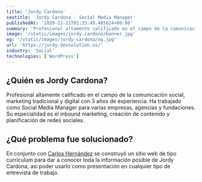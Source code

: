```yaml
---
title: 'Jordy Cardona'
seotitle: 'Jordy Cardona - Social Media Manager'
publishedAt: '2020-12-21T01:33:49.485624+00:00'
summary: 'Profesional altamente calificado en el campo de la comunicación social, marketing tradicional y digital con 3 años de experiencia.'
image: '/static/images/jordy-cardona/banner.jpg'
og: '/static/images/jordy-cardona/og.jpg'
url: 'https://jordy.devsolution.us/'
industry: 'Social'
technologies: ['WordPress']
---
```


## ¿Quién es Jordy Cardona?

Profesional altamente calificado en el campo de la comunicación social, marketing tradicional y digital con 3 años de experiencia. Ha trabajado como Social Media Manager para varias empresas, agencias y fundaciones. Su especialidad es el inbound marketing, creación de contenido y planificación de redes sociales.

## ¿Qué problema fue solucionado?

En conjunto con [Carlos Hernández](https://carlosshb.com/) se construyó un sitio web de tipo curriculum para dar a conocer toda la información posible de Jordy Cardona, así poder usarlo como presentación en cualquier tipo de entrevista de trabajo.